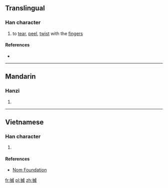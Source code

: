 ==Translingual==

===Han character===
{{Han char|rn=64|rad=手|as=10|sn=13|four=5305<sub>0</sub>|canj=手戈竹火 (QIHF), X手戈竹火 (XQIHF)|ids=⿰[[扌]][[烕]]}}

# {{context|Cantonese}} to [[tear]], [[peel]], [[twist]] with the [[finger]]s

====References====
* {{Han ref|kx=0447.160|dkj=12495|dj=0798.100|hdz=31930.090|uh=6423|ud=25635|bh=DDA9|bd=56745}}

----

==Mandarin==

===Hanzi===
{{cmn-hanzi|pin=[[miè]] ([[mie4]])|wg=mieh<sup>4</sup>}}

# {{defn|lang=cmn|sort=手10}}

----

==Vietnamese==

===Han character===
{{vi-readings|rs=手10| hanviet = [[dạt]], [[giạt]]}}

# {{defn|lang=vi|sort=手10}}

====References====
*[http://nomfoundation.org/common/nom_details.php?codepoint=6423 Nom Foundation]

[[fr:搣]]
[[pl:搣]]
[[zh:搣]]